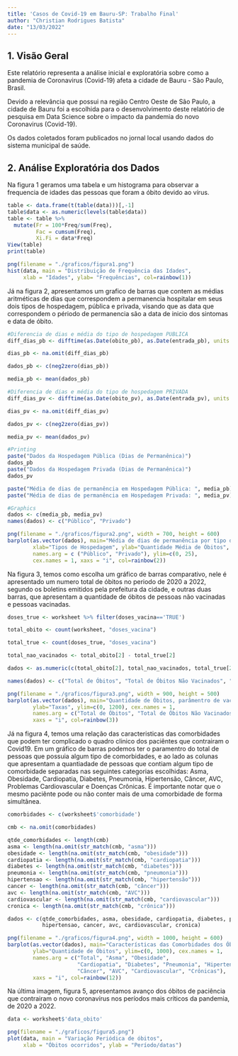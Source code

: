 ---
title: 'Casos de Covid-19 em Bauru-SP: Trabalho Final'
author: "Christian Rodrigues Batista"
date: "13/03/2022"
---

## 1. Visão Geral

Este relatório representa a análise inicial e exploratória sobre como a pandemia de Coronavirus (Covid-19) afeta a cidade de Bauru - São Paulo, Brasil. 

Devido a relevância que possui na região Centro Oeste de São Paulo, a cidade de Bauru foi a escolhida para o desenvolvimento deste relatório de pesquisa em Data Science sobre o impacto da pandemia do novo Coronavirus (Covid-19).

Os dados coletados foram publicados no jornal local usando dados do sistema municipal de saúde.

## 2. Análise Exploratória dos Dados

Na figura 1 geramos uma tabela e um histograma para observar a frequencia de idades das pessoas que foram a óbito devido ao vírus.

```{r distribuicao, echo=FALSE}
table <- data.frame(t(table(data)))[,-1]
table$data <- as.numeric(levels(table$data))
table <- table %>% 
  mutate(Fr = 100*Freq/sum(Freq),
         Fac = cumsum(Freq),
         Xi.Fi = data*Freq)
View(table)
print(table)

png(filename = "./graficos/figura1.png")
hist(data, main = "Distribuição de Frequência das Idades", 
     xlab = "Idades", ylab= "Frequências", col=rainbow(1))
```

Já na figura 2, apresentamos um grafico de barras que contem as médias aritméticas de dias que correspondem a permanencia hospitalar em seus dois tipos de hospedagem, pública e privada, visando que as data que correspondem o périodo de permanencia são a data de inicio dos sintomas e data de óbito. 

```{r media_permanencia, echo=FALSE}
#Diferencia de dias e média do tipo de hospedagem PUBLICA
diff_dias_pb <- difftime(as.Date(obito_pb), as.Date(entrada_pb), units = "days")

dias_pb <- na.omit(diff_dias_pb)

dados_pb <- c(neg2zero(dias_pb))

media_pb <- mean(dados_pb)

#Diferencia de dias e média do tipo de hospedagem PRIVADA
diff_dias_pv <- difftime(as.Date(obito_pv), as.Date(entrada_pv), units = "days")

dias_pv <- na.omit(diff_dias_pv)

dados_pv <- c(neg2zero(dias_pv))

media_pv <- mean(dados_pv)

#Printing
paste("Dados da Hospedagem Pública (Dias de Permanênica)")
dados_pb
paste("Dados da Hospedagem Privada (Dias de Permanênica)")
dados_pv

paste("Média de dias de permanência em Hospedagem Pública: ", media_pb)
paste("Média de dias de permanência em Hospedagem Privada: ", media_pv)

#Graphics
dados <- c(media_pb, media_pv)
names(dados) <- c("Público", "Privado")

png(filename = "./graficos/figura2.png", width = 700, height = 600)
barplot(as.vector(dados), main="Média de dias de permanência por tipo de hospedagem", 
        xlab="Tipos de Hospedagem", ylab="Quantidade Média de Óbitos", 
        names.arg = c ("Público", "Privado"), ylim=c(0, 25), 
        cex.names = 1, xaxs = "i", col=rainbow(2))
```

Na figura 3, temos como escolha um gráfico de barras comparativo, nele é apresentado um numero total de óbitos no periodo de 2020 a 2022, segundo os boletins emitidos pela prefeitura da cidade, e outras duas barras, que apresentam a quantidade de óbitos de pessoas não vacinadas e pessoas vacinadas.

```{r relacao_obitos_vacinados, echo=FALSE}
doses_true <- worksheet %>% filter(doses_vacina=='TRUE')

total_obito <- count(worksheet, "doses_vacina")

total_true <- count(doses_true, "doses_vacina")

total_nao_vacinados <- total_obito[2] - total_true[2]

dados <- as.numeric(c(total_obito[2], total_nao_vacinados, total_true[2]))

names(dados) <- c("Total de Óbitos", "Total de Óbitos Não Vacinados", "Total de Óbitos Vacidos")

png(filename = "./graficos/figura3.png", width = 900, height = 500)
barplot(as.vector(dados), main="Quantidade de Óbitos, parâmentro de vacinados e não vacinados", 
        ylab="Taxas", ylim=c(0, 1200), cex.names = 1, 
        names.arg = c("Total de Óbitos", "Total de Óbitos Não Vacinados", "Total de Óbitos Vacidos"),
        xaxs = "i", col=rainbow(3))
```

Já na figura 4, temos uma relação das caracteristicas das comorbidades que podem ter complicado o quadro clinico dos paciêntes que contrairam o Covid19. Em um gráfico de barras podemos ter o paramentro do total de pessoas que possuia algum tipo de comorbidades, e ao lado as colunas que apresentam a quantiadade de pessoas que contiam algum tipo de comorbidade separadas nas seguintes categorias escolhidas: Asma, Obesidade, Cardiopatia, Diabetes, Pneumonia, Hipertensão, Câncer, AVC, Problemas Cardiovascular e Doenças Crônicas. É importante notar que o mesmo paciênte pode ou não conter mais de uma comorbidade de forma simultânea.

```{r comorbidades, echo=FALSE}
comorbidades <- c(worksheet$'comorbidade')

cmb <- na.omit(comorbidades)

qtde_comorbidades <- length(cmb)
asma <- length(na.omit(str_match(cmb, "asma")))
obesidade <- length(na.omit(str_match(cmb, "obesidade")))
cardiopatia <- length(na.omit(str_match(cmb, "cardiopatia")))
diabetes <- length(na.omit(str_match(cmb, "diabetes")))
pneumonia <- length(na.omit(str_match(cmb, "pneumonia")))
hipertensao <- length(na.omit(str_match(cmb, "hipertensão")))
cancer <- length(na.omit(str_match(cmb, "câncer")))
avc <- length(na.omit(str_match(cmb, "AVC")))
cardiovascular <- length(na.omit(str_match(cmb, "cardiovascular")))
cronica <- length(na.omit(str_match(cmb, "crônica")))

dados <- c(qtde_comorbidades, asma, obesidade, cardiopatia, diabetes, pneumonia,
           hipertensao, cancer, avc, cardiovascular, cronica)

png(filename = "./graficos/figura4.png", width = 1000, height = 600)
barplot(as.vector(dados), main="Características das Comorbidades dos Óbitos", 
        ylab="Quantidade de Óbitos", ylim=c(0, 1000), cex.names = 1, 
        names.arg = c("Total", "Asma", "Obesidade", 
                      "Cardiopatia", "Diabetes", "Pneumonia", "Hipertensão",
                      "Câncer", "AVC", "Cardiovascular", "Crônicas"),
        xaxs = "i", col=rainbow(12))
```

Na última imagem, figura 5, apresentamos avanço dos óbitos de paciência que contrairam o novo coronavírus nos períodos mais críticos da pandemia, de 2020 a 2022.

``` {r variacao_periodica, echo=FALSE}
data <- worksheet$'data_obito'

png(filename = "./graficos/figura5.png")
plot(data, main = "Variação Periódica de óbitos", 
     xlab = "Óbitos ocorridos", ylab = "Período/datas")
```